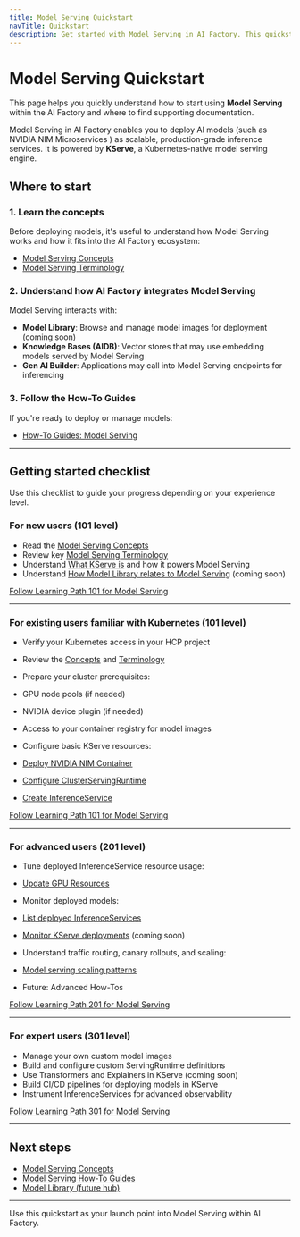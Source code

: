 ```yaml
---
title: Model Serving Quickstart
navTitle: Quickstart
description: Get started with Model Serving in AI Factory. This quickstart provides a guided path for new and experienced users with links to essential resources.
---
```


# Model Serving Quickstart

This page helps you quickly understand how to start using **Model Serving** within the AI Factory and where to find supporting documentation.

Model Serving in AI Factory enables you to deploy AI models (such as NVIDIA NIM Microservices ) as scalable, production-grade inference services. It is powered by **KServe**, a Kubernetes-native model serving engine.

## Where to start

### 1. Learn the concepts

Before deploying models, it's useful to understand how Model Serving works and how it fits into the AI Factory ecosystem:

-   [Model Serving Concepts](/edb-postgres-ai/1.2/ai-factory/learn/explained/ai-factory-concepts/#model-serving-and-inference)
-   [Model Serving Terminology](/edb-postgres-ai/1.2/ai-factory/learn/explained/terminology/)

### 2. Understand how AI Factory integrates Model Serving

Model Serving interacts with:

-   **Model Library**: Browse and manage model images for deployment (coming soon)
-   **Knowledge Bases (AIDB)**: Vector stores that may use embedding models served by Model Serving
-   **Gen AI Builder**: Applications may call into Model Serving endpoints for inferencing

### 3. Follow the How-To Guides

If you're ready to deploy or manage models:

-   [How-To Guides: Model Serving](/edb-postgres-ai/1.2/ai-factory/learn/how-to/model-serving/)

* * *

## Getting started checklist

Use this checklist to guide your progress depending on your experience level.

### For new users (101 level)

-   Read the [Model Serving Concepts](/edb-postgres-ai/1.2/ai-factory/learn/explained/ai-factory-concepts/#model-serving-and-inference)
-   Review key [Model Serving Terminology](/edb-postgres-ai/1.2/ai-factory/learn/explained/terminology/)
-   Understand [What KServe is](/edb-postgres-ai/1.2/ai-factory/learn/explained/ai-factory-concepts/#model-serving-and-inference) and how it powers Model Serving
-   Understand [How Model Library relates to Model Serving](/edb-postgres-ai/1.2/ai-factory/model/library/) (coming soon)

[Follow Learning Path 101 for Model Serving](/edb-postgres-ai/1.2/ai-factory/learn/paths/101/)

* * *

### For existing users familiar with Kubernetes (101 level)

-   Verify your Kubernetes access in your HCP project
-   Review the [Concepts](/edb-postgres-ai/1.2/ai-factory/learn/explained/ai-factory-concepts/#model-serving-and-inference) and [Terminology](/edb-postgres-ai/1.2/ai-factory/learn/explained/terminology/)
-   Prepare your cluster prerequisites:


-   GPU node pools (if needed)
-   NVIDIA device plugin (if needed)
-   Access to your container registry for model images


-   Configure basic KServe resources:


-   [Deploy NVIDIA NIM Container](/edb-postgres-ai/1.2/ai-factory/learn/how-to/model-serving/deploy-nim-container/)
-   [Configure ClusterServingRuntime](/edb-postgres-ai/1.2/ai-factory/learn/how-to/model-serving/configure-servingruntime/)
-   [Create InferenceService](/edb-postgres-ai/1.2/ai-factory/learn/how-to/model-serving/create-inferenceservice/)

[Follow Learning Path 101 for Model Serving](/edb-postgres-ai/1.2/ai-factory/learn/paths/101/)

* * *

### For advanced users (201 level)

-   Tune deployed InferenceService resource usage:


-   [Update GPU Resources](/edb-postgres-ai/1.2/ai-factory/learn/how-to/model-serving/update-gpu-resources/)


-   Monitor deployed models:


-   [List deployed InferenceServices](/edb-postgres-ai/1.2/ai-factory/learn/how-to/model-serving/monitor-inferenceservice/)
-   [Monitor KServe deployments](/edb-postgres-ai/1.2/ai-factory/learn/how-to/model-serving/monitor-inferenceservice/) (coming soon)


-   Understand traffic routing, canary rollouts, and scaling:


-   [Model serving scaling patterns](/edb-postgres-ai/1.2/ai-factory/learn/explained/ai-factory-concepts/#model-serving-and-inference)
-   Future: Advanced How-Tos

[Follow Learning Path 201 for Model Serving](/edb-postgres-ai/1.2/ai-factory/learn/paths/201/)

* * *

### For expert users (301 level)

-   Manage your own custom model images
-   Build and configure custom ServingRuntime definitions
-   Use Transformers and Explainers in KServe (coming soon)
-   Build CI/CD pipelines for deploying models in KServe
-   Instrument InferenceServices for advanced observability

[Follow Learning Path 301 for Model Serving](/edb-postgres-ai/1.2/ai-factory/learn/paths/301/)

* * *

## Next steps

-   [Model Serving Concepts](/edb-postgres-ai/1.2/ai-factory/learn/explained/ai-factory-concepts/#model-serving-and-inference)
-   [Model Serving How-To Guides](/edb-postgres-ai/1.2/ai-factory/learn/how-to/model-serving/)
-   [Model Library (future hub)](/edb-postgres-ai/1.2/ai-factory/model/library/)

* * *

Use this quickstart as your launch point into Model Serving within AI Factory.
